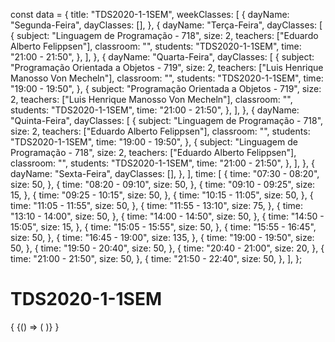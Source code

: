 const data = {
  title: "TDS2020-1-1SEM",
  weekClasses: [
    {
      dayName: "Segunda-Feira",
      dayClasses: [],
    },
    {
      dayName: "Terça-Feira",
      dayClasses: [
        {
          subject: "Linguagem de Programação - 718",
          size: 2,
          teachers: ["Eduardo Alberto Felippsen"],
          classroom: "",
          students: "TDS2020-1-1SEM",
          time: "21:00 - 21:50",
        },
      ],
    },
    {
      dayName: "Quarta-Feira",
      dayClasses: [
        {
          subject: "Programação Orientada a Objetos - 719",
          size: 2,
          teachers: ["Luis Henrique Manosso Von Mecheln"],
          classroom: "",
          students: "TDS2020-1-1SEM",
          time: "19:00 - 19:50",
        },
        {
          subject: "Programação Orientada a Objetos - 719",
          size: 2,
          teachers: ["Luis Henrique Manosso Von Mecheln"],
          classroom: "",
          students: "TDS2020-1-1SEM",
          time: "21:00 - 21:50",
        },
      ],
    },
    {
      dayName: "Quinta-Feira",
      dayClasses: [
        {
          subject: "Linguagem de Programação - 718",
          size: 2,
          teachers: ["Eduardo Alberto Felippsen"],
          classroom: "",
          students: "TDS2020-1-1SEM",
          time: "19:00 - 19:50",
        },
        {
          subject: "Linguagem de Programação - 718",
          size: 2,
          teachers: ["Eduardo Alberto Felippsen"],
          classroom: "",
          students: "TDS2020-1-1SEM",
          time: "21:00 - 21:50",
        },
      ],
    },
    {
      dayName: "Sexta-Feira",
      dayClasses: [],
    },
  ],
  time: [
    {
      time: "07:30 - 08:20",
      size: 50,
    },
    {
      time: "08:20 - 09:10",
      size: 50,
    },
    {
      time: "09:10 - 09:25",
      size: 15,
    },
    {
      time: "09:25 - 10:15",
      size: 50,
    },
    {
      time: "10:15 - 11:05",
      size: 50,
    },
    {
      time: "11:05 - 11:55",
      size: 50,
    },
    {
      time: "11:55 - 13:10",
      size: 75,
    },
    {
      time: "13:10 - 14:00",
      size: 50,
    },
    {
      time: "14:00 - 14:50",
      size: 50,
    },
    {
      time: "14:50 - 15:05",
      size: 15,
    },
    {
      time: "15:05 - 15:55",
      size: 50,
    },
    {
      time: "15:55 - 16:45",
      size: 50,
    },
    {
      time: "16:45 - 19:00",
      size: 135,
    },
    {
      time: "19:00 - 19:50",
      size: 50,
    },
    {
      time: "19:50 - 20:40",
      size: 50,
    },
    {
      time: "20:40 - 21:00",
      size: 20,
    },
    {
      time: "21:00 - 21:50",
      size: 50,
    },
    {
      time: "21:50 - 22:40",
      size: 50,
    },
  ],
};

# TDS2020-1-1SEM

<div>
  {
    <BrowserOnly>
      {() => (
        <Grid
          title={data.title}
          weekClasses={data.weekClasses}
          time={data.time}
        />
      )}
    </BrowserOnly>
  }
</div>
